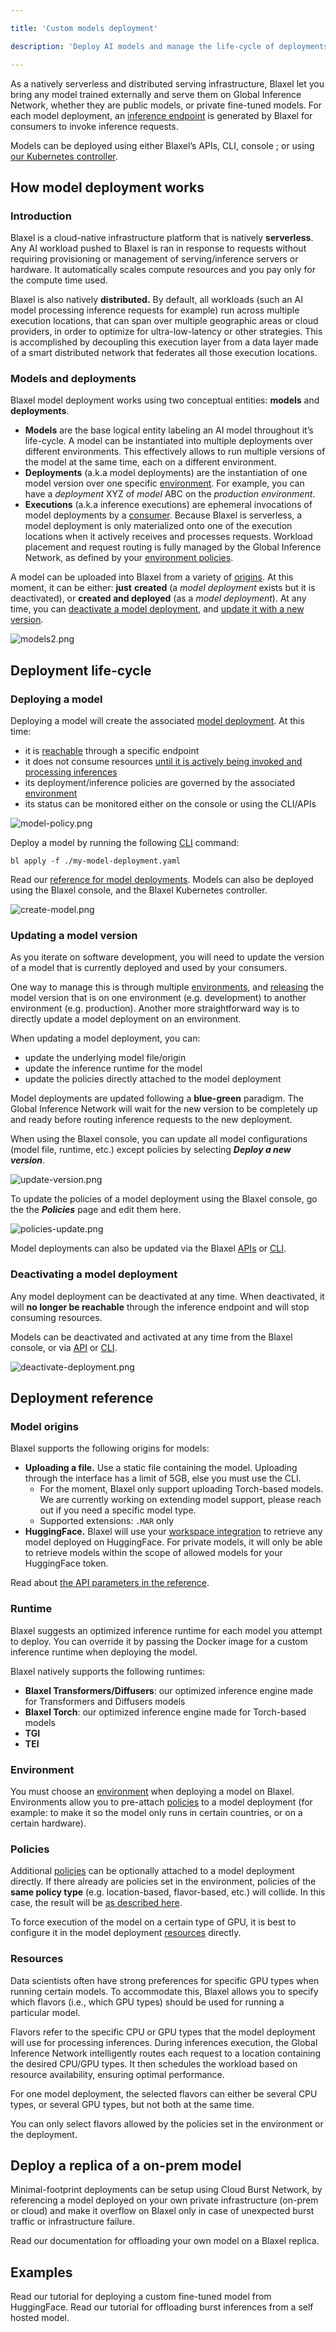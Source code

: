 ```yaml
---

title: 'Custom models deployment'

description: 'Deploy AI models and manage the life-cycle of deployments in production.'

---
```


As a natively serverless and distributed serving infrastructure, Blaxel let you bring any model trained externally and serve them on Global Inference Network, whether they are public models, or private fine-tuned models. For each model deployment, an [inference endpoint](../Overview) is generated by Blaxel for consumers to invoke inference requests. 

Models can be deployed using either Blaxel’s APIs, CLI, console ; or using [our Kubernetes controller](https://www.notion.so/13847e47b1ea81dab2eefb5694f621ef?pvs=21).

## How model deployment works

### Introduction

Blaxel is a cloud-native infrastructure platform that is natively **serverless**. Any AI workload pushed to Blaxel is ran in response to requests without requiring provisioning or management of serving/inference servers or hardware. It automatically scales compute resources and you pay only for the compute time used.

Blaxel is also natively **distributed.** By default, all workloads (such an AI model processing inference requests for example) run across multiple execution locations, that can span over multiple geographic areas or cloud providers, in order to optimize for ultra-low-latency or other strategies. This is accomplished by decoupling this execution layer from a data layer made of a smart distributed network that federates all those execution locations.

### Models and deployments

Blaxel model deployment works using two conceptual entities: **models** and **deployments**.

- **Models** are the base logical entity labeling an AI model throughout it’s life-cycle. A model can be instantiated into multiple deployments over different environments. This effectively allows to run multiple versions of the model at the same time, each on a different environment.
- **Deployments** (a.k.a model deployments) are the instantiation of one model version over one specific [environment](../Model-Governance/Environments). For example, you can have a *deployment* XYZ of *model* ABC on the *production environment*.
- **Executions** (a.k.a inference executions) are ephemeral invocations of model deployments by a [consumer](Query-a-model). Because Blaxel is serverless, a model deployment is only materialized onto one of the execution locations when it actively receives and processes requests. Workload placement and request routing is fully managed by the Global Inference Network, as defined by your [environment policies](../Model-Governance/Environments).

A model can be uploaded into Blaxel from a variety of [origins](#model-origins). At this moment, it can be either: **just** **created** (a *model deployment* exists but it is deactivated), or **created and deployed** (as a *model deployment*). At any time, you can [deactivate a model deployment](Model-deployment), and [update it with a new version](Model-deployment).

![models2.png](Model-deployment/models2.png)

## Deployment life-cycle

### Deploying a model

Deploying a model will create the associated [model deployment](Model-deployment). At this time: 

- it is [reachable](Query-a-model) through a specific endpoint
- it does not consume resources [until it is actively being invoked and processing inferences](Query-a-model)
- its deployment/inference policies are governed by the associated [environment](../Model-Governance/Environments)
- its status can be monitored either on the console or using the CLI/APIs

![model-policy.png](Model-deployment/model-policy.png)

Deploy a model by running the following [CLI](https://docs.blaxel.ai/cli-reference/bl_apply) command:

```
bl apply -f ./my-model-deployment.yaml
```

Read our [reference for model deployments](https://docs.blaxel.ai/api-reference/models/create-or-update-model-deployment). Models can also be deployed using the Blaxel console, and the Blaxel Kubernetes controller. 

![create-model.png](Model-deployment/create-model.png)

### Updating a model version

As you iterate on software development, you will need to update the version of a model that is currently deployed and used by your consumers.

One way to manage this is through multiple [environments](../Model-Governance/Environments), and [releasing](Model-deployment) the model version that is on one environment (e.g. development) to another environment (e.g. production). Another more straightforward way is to directly update a model deployment on an environment.

When updating a model deployment, you can:

- update the underlying model file/origin
- update the inference runtime for the model
- update the policies directly attached to the model deployment

Model deployments are updated following a **blue-green** paradigm. The Global Inference Network will wait for the new version to be completely up and ready before routing inference requests to the new deployment.

When using the Blaxel console, you can update all model configurations (model file, runtime, etc.) except policies by selecting ***Deploy a new version***.

![update-version.png](Model-deployment/update-version.png)

To update the policies of a model deployment using the Blaxel console, go the the ***Policies*** page and edit them here.

![policies-update.png](Model-deployment/policies-update.png)

Model deployments can also be updated via the Blaxel [APIs](https://docs.blaxel.ai/api-reference/models/create-or-update-model-deployment) or [CLI](https://docs.blaxel.ai/cli-reference/bl_apply).

### Deactivating a model deployment

Any model deployment can be deactivated at any time. When deactivated, it will **no longer be reachable** through the inference endpoint and will stop consuming resources. 

Models can be deactivated and activated at any time from the Blaxel console, or via [API](https://docs.blaxel.ai/api-reference/models/create-or-update-model-deployment) or [CLI](https://docs.blaxel.ai/cli-reference/bl_apply).

![deactivate-deployment.png](../Agents/Deploy-an-agent/deactivate-deployment.png)

## Deployment reference

### Model origins

Blaxel supports the following origins for models:

- **Uploading a file.** Use a static file containing the model. Uploading through the interface has a limit of 5GB, else you must use the CLI.
    - For the moment, Blaxel only support uploading Torch-based models. We are currently working on extending model support, please reach out if you need a specific model type.
    - Supported extensions: `.MAR` only
- **HuggingFace.** Blaxel will use your [workspace integration](../Integrations/HuggingFace) to retrieve any model deployed on HuggingFace. For private models, it will only be able to retrieve models within the scope of allowed models for your HuggingFace token.

Read about [the API parameters in the reference](https://docs.blaxel.ai/api-reference/models/create-or-update-model-deployment).

### Runtime

Blaxel suggests an optimized inference runtime for each model you attempt to deploy. You can override it by passing the Docker image for a custom inference runtime when deploying the model.

Blaxel natively supports the following runtimes:

- **Blaxel Transformers/Diffusers**: our optimized inference engine made for Transformers and Diffusers models
- **Blaxel Torch**: our optimized inference engine made for Torch-based models
- **TGI**
- **TEI**

### Environment

You must choose an [environment](../Model-Governance/Environments) when deploying a model on Blaxel. Environments allow you to pre-attach [policies](../Model-Governance/Policies) to a model deployment (for example: to make it so the model only runs in certain countries, or on a certain hardware). 

### Policies

Additional [policies](../Model-Governance/Policies) can be optionally attached to a model deployment directly. If there already are policies set in the environment, policies of the **same policy type** (e.g. location-based, flavor-based, etc.) will collide. In this case, the result will be [as described here](../Model-Governance/Policies).

<Tip>To force execution of the model on a certain type of GPU, it is best to configure it in the model deployment [resources](Model-deployment) directly.</Tip>

### Resources

Data scientists often have strong preferences for specific GPU types when running certain models. To accommodate this, Blaxel allows you to specify which flavors (i.e., which GPU types) should be used for running a particular model.

Flavors refer to the specific CPU or GPU types that the model deployment will use for processing inferences. During inferences execution, the Global Inference Network intelligently routes each request to a location containing the desired CPU/GPU types. It then schedules the workload based on resource availability, ensuring optimal performance.

For one model deployment, the selected flavors can either be several CPU types, or several GPU types, but not both at the same time.

<Note>You can only select flavors allowed by the policies set in the environment or the deployment.</Note>

## Deploy a replica of a on-prem model

Minimal-footprint deployments can be setup using Cloud Burst Network, by referencing a model deployed on your own private infrastructure (on-prem or cloud) and make it overflow on Blaxel only in case of unexpected burst traffic or infrastructure failure.

<Card title="Deploy a replica for your own model" icon="book" href="/Models/Cloud-Burst-Network/Model-overflow">
Read our documentation for offloading your own model on a Blaxel replica.
</Card>

## Examples

<Card title="Deploy a custom model" icon="book-open" href="/Examples/Deploy-a-custom-model-from-HuggingFace" horizontal="true">
Read our tutorial for deploying a custom fine-tuned model from HuggingFace.
</Card>

<Card title="Offload requests from a self-hosted model" icon="book-open" href="/Examples/Offload-burst-inferences-from-a-self-hosted-model" horizontal="true">
Read our tutorial for offloading burst inferences from a self hosted model.
</Card>